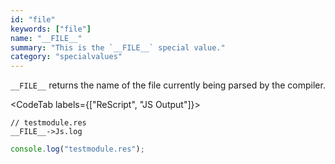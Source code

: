 ```yaml
---
id: "file"
keywords: ["file"]
name: "__FILE__"
summary: "This is the `__FILE__` special value."
category: "specialvalues"
---
```


`__FILE__` returns the name of the file currently being parsed by the compiler.

<CodeTab labels={["ReScript", "JS Output"]}>

```res example
// testmodule.res
__FILE__->Js.log
```

```js
console.log("testmodule.res");
```

</CodeTab>